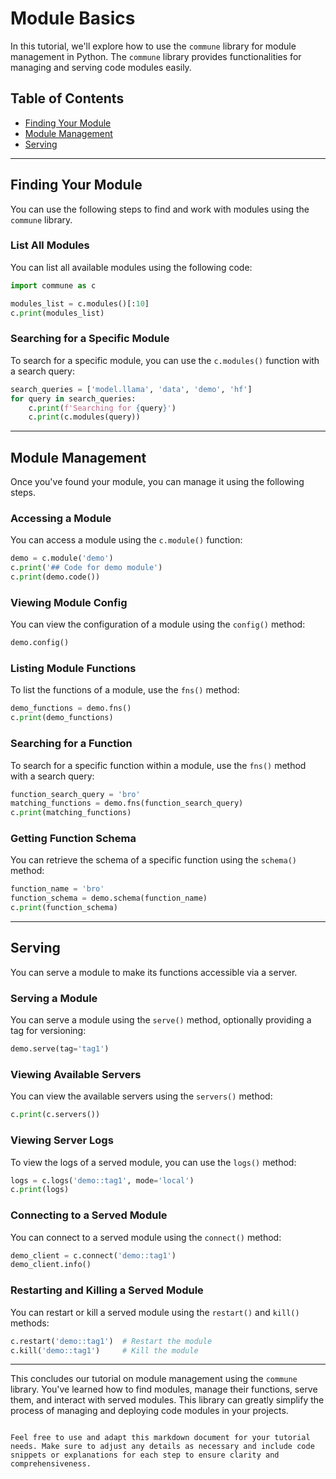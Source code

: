 # Module Basics

In this tutorial, we'll explore how to use the `commune` library for module management in Python. The `commune` library provides functionalities for managing and serving code modules easily.

## Table of Contents

- [Finding Your Module](#finding-your-module)
- [Module Management](#module-management)
- [Serving](#serving)

---

## Finding Your Module

You can use the following steps to find and work with modules using the `commune` library.

### List All Modules

You can list all available modules using the following code:

```python
import commune as c

modules_list = c.modules()[:10]
c.print(modules_list)
```

### Searching for a Specific Module

To search for a specific module, you can use the `c.modules()` function with a search query:

```python
search_queries = ['model.llama', 'data', 'demo', 'hf']
for query in search_queries:
    c.print(f'Searching for {query}')
    c.print(c.modules(query))
```

---

## Module Management

Once you've found your module, you can manage it using the following steps.

### Accessing a Module

You can access a module using the `c.module()` function:

```python
demo = c.module('demo')
c.print('## Code for demo module')
c.print(demo.code())
```

### Viewing Module Config

You can view the configuration of a module using the `config()` method:

```python
demo.config()
```

### Listing Module Functions

To list the functions of a module, use the `fns()` method:

```python
demo_functions = demo.fns()
c.print(demo_functions)
```

### Searching for a Function

To search for a specific function within a module, use the `fns()` method with a search query:

```python
function_search_query = 'bro'
matching_functions = demo.fns(function_search_query)
c.print(matching_functions)
```

### Getting Function Schema

You can retrieve the schema of a specific function using the `schema()` method:

```python
function_name = 'bro'
function_schema = demo.schema(function_name)
c.print(function_schema)
```

---

## Serving

You can serve a module to make its functions accessible via a server.

### Serving a Module

You can serve a module using the `serve()` method, optionally providing a tag for versioning:

```python
demo.serve(tag='tag1')
```

### Viewing Available Servers

You can view the available servers using the `servers()` method:

```python
c.print(c.servers())
```

### Viewing Server Logs

To view the logs of a served module, you can use the `logs()` method:

```python
logs = c.logs('demo::tag1', mode='local')
c.print(logs)
```

### Connecting to a Served Module

You can connect to a served module using the `connect()` method:

```python
demo_client = c.connect('demo::tag1')
demo_client.info()
```

### Restarting and Killing a Served Module

You can restart or kill a served module using the `restart()` and `kill()` methods:

```python
c.restart('demo::tag1')  # Restart the module
c.kill('demo::tag1')     # Kill the module
```

---

This concludes our tutorial on module management using the `commune` library. You've learned how to find modules, manage their functions, serve them, and interact with served modules. This library can greatly simplify the process of managing and deploying code modules in your projects.

```

Feel free to use and adapt this markdown document for your tutorial needs. Make sure to adjust any details as necessary and include code snippets or explanations for each step to ensure clarity and comprehensiveness.
```
